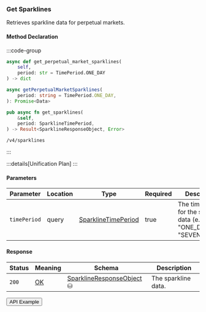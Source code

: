 
### Get Sparklines

Retrieves sparkline data for perpetual markets.

#### Method Declaration

:::code-group

```python [Python]
async def get_perpetual_market_sparklines(
    self,
    period: str = TimePeriod.ONE_DAY
) -> dict
```

```typescript [TypeScript]
async getPerpetualMarketSparklines(
    period: string = TimePeriod.ONE_DAY,
): Promise<Data>
```

```rust [Rust]
pub async fn get_sparklines(
    &self,
    period: SparklineTimePeriod,
) -> Result<SparklineResponseObject, Error>
```

```url [API]
/v4/sparklines
```

:::

:::details[Unification Plan]
:::

#### Parameters

| Parameter           | Location | Type                  | Required | Description                                                             |
| ------------------- | -------- | --------------------- | -------- | ----------------------------------------------------------------------- |
| `timePeriod`        | query    | [SparklineTimePeriod] | true     | The time period for the sparkline data (e.g., "ONE_DAY", "SEVEN_DAYS"). |

#### Response

| Status | Meaning     | Schema                      | Description         |
| ------ | ----------- | --------------------------- | ------------------- |
| `200`  | [OK]        | [SparklineResponseObject] ⛁ | The sparkline data. |

<Button href="https://indexer.v4testnet.dydx.exchange/v4/sparklines?timePeriod=ONE_DAY">API Example</Button>

[OK]: /types/ok
[SparklineTimePeriod]: /types/sparkline_time_period
[SparklineResponseObject]: /types/sparkline_response_object
